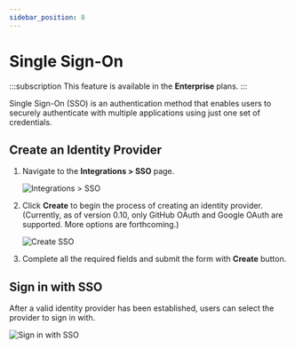 ```yaml
---
sidebar_position: 8
---
```



# Single Sign-On

:::subscription
This feature is available in the **Enterprise** plans.
:::

Single Sign-On (SSO) is an authentication method that enables users to securely authenticate with multiple applications using just one set of credentials.

## Create an Identity Provider

1. Navigate to the **Integrations > SSO** page.

   ![Integrations > SSO](./integrations_sso.png)

2. Click **Create** to begin the process of creating an identity provider. (Currently, as of version 0.10, only GitHub OAuth and Google OAuth are supported. More options are forthcoming.)

    <img src={SSOCreateUrl} width={600} alt="Create SSO"/>

3. Complete all the required fields and submit the form with **Create** button.

## Sign in with SSO

After a valid identity provider has been established, users can select the provider to sign in with.

<img src={SSOSigninUrl} width={600} alt="Sign in with SSO"/>
